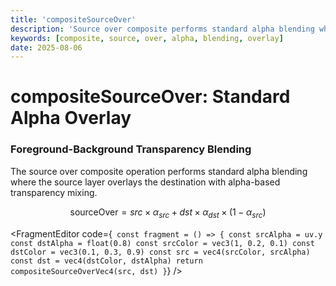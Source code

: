 ```yaml
---
title: 'compositeSourceOver'
description: 'Source over composite performs standard alpha blending where source layer overlays destination with transparency-based mixing'
keywords: [composite, source, over, alpha, blending, overlay]
date: 2025-08-06
---
```



# compositeSourceOver: Standard Alpha Overlay

### Foreground-Background Transparency Blending

The source over composite operation performs standard alpha blending where the source layer overlays the destination with alpha-based transparency mixing.

$$
\text{sourceOver} = src \times \alpha_{src} + dst \times \alpha_{dst} \times (1 - \alpha_{src})
$$

<FragmentEditor
        code={`
const fragment = () => {
        const srcAlpha = uv.y
        const dstAlpha = float(0.8)
        const srcColor = vec3(1, 0.2, 0.1)
        const dstColor = vec3(0.1, 0.3, 0.9)
        const src = vec4(srcColor, srcAlpha)
        const dst = vec4(dstColor, dstAlpha)
        return compositeSourceOverVec4(src, dst)
}`}
/>
